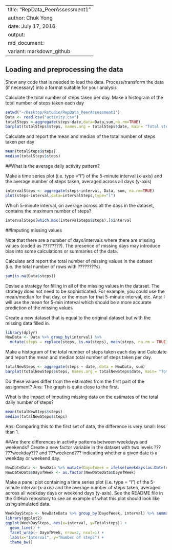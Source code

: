 
---
title: "RepData_PeerAssessment1"
author: Chuk Yong
date: July 17, 2016
output:
  md_document:
    variant: markdown_github
---
## Loading and preprocessing the data
Show any code that is needed to load the data.
Process/transform the data (if necessary) into a format suitable for your analysis

Calculate the total number of steps taken per day.
Make a histogram of the total number of steps taken each day

```r
setwd("~/Desktop/Rstudio/RepData_PeerAssessment1")
Data <- read.csv("activity.csv")
totalSteps <-aggregate(steps~date,data=Data,sum,na.rm=TRUE)
barplot(totalSteps$steps, names.arg = totalSteps$date, main= "Total steps per day",xlab = "Date", ylab = "Steps")
```

Calculate and report the mean and median of the total number of steps taken per day

```r
mean(totalSteps$steps)
median(totalSteps$steps)
```

##What is the average daily activity pattern?

Make a time series plot (i.e. type ="l") of the 5-minute interval (x-axis) and the average number of steps taken, averaged across all days (y-axis)

```r
intervalSteps <- aggregate(steps~interval, Data, sum, na.rm=TRUE)
plot(steps~interval,data=intervalSteps,type="l")
```

Which 5-minute interval, on average across all the days in the dataset, contains the maximum number of steps?
```r
intervalSteps[which.max(intervalSteps$steps),]$interval
```

##Imputing missing values

Note that there are a number of days/intervals where there are missing values (coded as ????????). The presence of missing days may introduce bias into some calculations or summaries of the data.

Calculate and report the total number of missing values in the dataset (i.e. the total number of rows with ????????s)
```r
sum(is.na(Data$steps))
```

Devise a strategy for filling in all of the missing values in the dataset. The strategy does not need to be sophisticated. For example, you could use the mean/median for that day, or the mean for that 5-minute interval, etc.
Ans: I will use the mean for 5-min interval which should be a more accurate prediction of the missing values

Create a new dataset that is equal to the original dataset but with the missing data filled in.

```r
library(dplyr)
NewData <- Data %>% group_by(interval) %>%
  mutate(steps = replace(steps, is.na(steps), mean(steps, na.rm = TRUE)))
```

Make a histogram of the total number of steps taken each day and Calculate and report the mean and median total number of steps taken per day. 
```r
totalNewSteps <- aggregate(steps ~ date, data = NewData, sum)
barplot(totalNewSteps$steps, names.arg = totalNewSteps$date, main= "Total steps per day",xlab = "Date", ylab = "Steps")
```

Do these values differ from the estimates from the first part of the assignment? 
Ans: The graph is quite close to the first.

What is the impact of imputing missing data on the estimates of the total daily number of steps?
```r
mean(totalNewSteps$steps)
median(totalNewSteps$steps)
```
Ans: Comparing this to the first set of data, the difference is very small: less than 1.

##Are there differences in activity patterns between weekdays and weekends?
Create a new factor variable in the dataset with two levels ??? ???weekday??? and ???weekend??? indicating whether a given date is a weekday or weekend day.
```r
NewDateData <- NewData %>% mutate(DayofWeek = ifelse(weekdays(as.Date(date)) %in% c("Saturday","Sunday"), "Weekend","Weekday"))
NewDateData$DayofWeek <- as.factor(NewDateData$DayofWeek)
```

Make a panel plot containing a time series plot (i.e. type = "l") of the 5-minute interval (x-axis) and the average number of steps taken, averaged across all weekday days or weekend days (y-axis). See the README file in the GitHub repository to see an example of what this plot should look like using simulated data.
```r
WeekDaySteps <- NewDateData %>% group_by(DayofWeek, interval) %>% summarise(Totalsteps=sum(steps))
library(ggplot2)
ggplot(WeekDaySteps, aes(x=interval, y=Totalsteps)) + 
  geom_line() + 
  facet_wrap(~ DayofWeek, nrow=2, ncol=1) +
  labs(x="Interval", y="Number of steps") +
  theme_bw()
```
